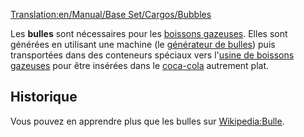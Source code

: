 [[Translation:en/Manual/Base Set/Cargos/Bubbles]]

{{fr/Manual/Base Set/Cargos/Cargaison|nom=Bulles
|image=en/Manual/Base Set/Cargos/Bubbles.png
|produit=[[fr/Manual/Base Set/Industries/Générateur de bulles|Générateur de bulles]]
|accepté=[[fr/Manual/Base Set/Industries/Usine de boisson gazeuse|Usine de boissons gazeuses]]
}}

Les '''bulles''' sont nécessaires pour les [[fr/Manual/Base Set/Cargos/Boisson gazeuse|boissons gazeuses]]. Elles sont générées en utilisant une machine (le [[fr/Manual/Base Set/Industries/Générateur de bulles|générateur de bulles]]) puis transportées dans des conteneurs spéciaux vers l'[[fr/Manual/Base Set/Industries/Usine de boisson gazeuse|usine de boissons gazeuses]] pour être insérées dans le [[fr/Manual/Base Set/Cargos/Coca-Cola|coca-cola]] autrement plat.

==Historique==
Vous pouvez en apprendre plus que les bulles sur [https://www.wikipedia.org/wiki/fr:Bulle Wikipedia:Bulle].